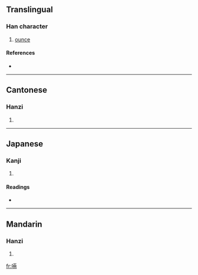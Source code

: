 {{also|唡}}
==Translingual==

===Han character===
{{Han char|rn=30|rad=口|as=08|sn=11|four=6102<sub>7</sub>|canj=口一中月 (RMLB)}}

# [[ounce]]

====References====
* {{Han ref|kx=0196.261|dkj=03875|hdz=10638.060|uh=5562|ud=21858|bh=D479|bd=54393}}

----

==Cantonese==

===Hanzi===
{{yue-hanzi|jyut=|y=leung2}}

# {{defn|Cantonese}}

----

==Japanese==

===Kanji===
{{ja-kanji|grade=|rs=口08}}

# {{defn|Japanese}}

====Readings====
* {{ja-readings|on=[[りょう]] (ryō)|kun=}}

----

==Mandarin==

===Hanzi===
{{cmn-hanzi|sim=唡|pin=[[liǎng]] ([[liang3]]), [[yǐng]] ([[ying3]])|wg=liang<sup>3</sup>, <sup>3</sup>}}

# {{defn|Mandarin}}

[[fr:啢]]